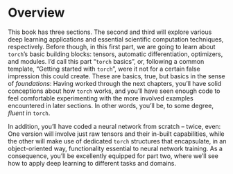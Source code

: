 # Overview {#sec:basics-overview}

This book has three sections. The second and third will explore various deep learning applications and essential scientific computation techniques, respectively. Before though, in this first part, we are going to learn about `torch`'s basic building blocks: tensors, automatic differentiation, optimizers, and modules. I'd call this part "`torch` basics", or, following a common template, "Getting started with `torch`", were it not for a certain false impression this could create. These are basics, true, but basics in the sense of *foundations*: Having worked through the next chapters, you'll have solid conceptions about how `torch` works, and you'll have seen enough code to feel comfortable experimenting with the more involved examples encountered in later sections. In other words, you'll be, to some degree, *fluent* in `torch`.

In addition, you'll have coded a neural network from scratch -- twice, even: One version will involve just raw tensors and their in-built capabilities, while the other will make use of dedicated `torch` structures that encapsulate, in an object-oriented way, functionality essential to neural network training. As a consequence, you'll be excellently equipped for part two, where we'll see how to apply deep learning to different tasks and domains.
